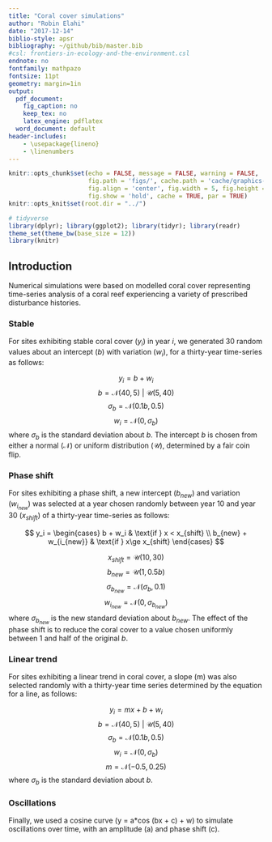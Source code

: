 ```yaml
---
title: "Coral cover simulations"
author: "Robin Elahi"
date: "2017-12-14"
biblio-style: apsr
bibliography: ~/github/bib/master.bib
#csl: frontiers-in-ecology-and-the-environment.csl
endnote: no
fontfamily: mathpazo
fontsize: 11pt
geometry: margin=1in
output:
  pdf_document:
    fig_caption: no
    keep_tex: no
    latex_engine: pdflatex
  word_document: default
header-includes:
    - \usepackage{lineno}
    - \linenumbers  
---
```


```r
knitr::opts_chunk$set(echo = FALSE, message = FALSE, warning = FALSE, 
                      fig.path = 'figs/', cache.path = 'cache/graphics-', 
                      fig.align = 'center', fig.width = 5, fig.height = 5, 
                      fig.show = 'hold', cache = TRUE, par = TRUE)
knitr::opts_knit$set(root.dir = "../")
```

```r
# tidyverse
library(dplyr); library(ggplot2); library(tidyr); library(readr)
theme_set(theme_bw(base_size = 12))
library(knitr)
```

## Introduction
Numerical simulations were based on modelled coral cover representing time-series analysis of a coral reef experiencing a variety of prescribed disturbance histories. 

### Stable
For sites exhibiting stable coral cover ($y_i$) in year $i$, we generated 30 random values about an intercept ($b$) with variation ($w_i$), for a thirty-year time-series as follows:

$$y_i = b + w_i$$
$$b = \mathcal{N}(40,5)~|~\mathcal{U}(5,40)$$
$$ \sigma_b = \mathcal{N}(0.1b, 0.5)$$
$$ w_i = \mathcal{N}(0, \sigma_b)$$
where $\sigma_b$ is the standard deviation about $b$.  The intercept $b$ is chosen from either a normal ($\mathcal{N}$) or uniform distribution ($\mathcal{U}$), determined by a fair coin flip. 

### Phase shift
For sites exhibiting a phase shift, a new intercept ($b_{new}$) and variation ($w_{i_{new}}$) was selected at a year chosen randomly between year 10 and year 30 ($x_{shift}$) of a thirty-year time-series as follows:

$$ y_i = \begin{cases} b + w_i & \text{if } x < x_{shift} \\ b_{new} + w_{i_{new}} & \text{if } x\ge x_{shift}  \end{cases} $$

$$ x_{shift} = \mathcal{U}(10,30) $$
$$ b_{new} = \mathcal{U}(1,0.5b)$$
$$ \sigma_{b_{new}} = \mathcal{N}(\sigma_{b}, 0.1)$$
$$ w_{i_{new}} = \mathcal{N}(0, \sigma_{b_{new}})$$
where $\sigma_{b_{new}}$ is the new standard deviation about $b_{new}$. The effect of the phase shift is to reduce the coral cover to a value chosen uniformly between 1 and half of the original $b$.   

### Linear trend
For sites exhibiting a linear trend in coral cover, a slope (m) was also selected randomly with a thirty-year time series determined by the equation for a line, as follows:

$$y_i = mx + b + w_i$$
$$b = \mathcal{N}(40,5)~|~\mathcal{U}(5,40)$$
$$ \sigma_b = \mathcal{N}(0.1b, 0.5)$$
$$ w_i = \mathcal{N}(0, \sigma_b)$$
$$ m = \mathcal{N}(-0.5, 0.25)$$
where $\sigma_b$ is the standard deviation about $b$.    

### Oscillations
Finally, we used a cosine curve (y = a*cos (bx + c) + w) to simulate oscillations over time, with an amplitude (a) and phase shift (c). 
